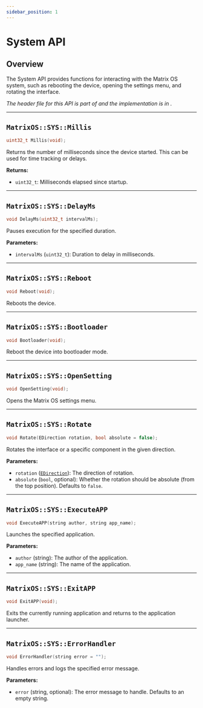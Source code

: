 ```yaml
---
sidebar_position: 1
---
```


# System API

## Overview

The System API provides functions for interacting with the Matrix OS system, such as rebooting the device, opening the settings menu, and rotating the interface.

*The header file for this API is part of <GithubLink path="os/MatrixOS.h"/> and the implementation is in <GithubLink path="os/system/System.cpp"/>.*

---

## `MatrixOS::SYS::Millis`
```cpp
uint32_t Millis(void);
```

Returns the number of milliseconds since the device started. This can be used for time tracking or delays.

**Returns:**
- `uint32_t`: Milliseconds elapsed since startup.

---

## `MatrixOS::SYS::DelayMs`
```cpp
void DelayMs(uint32_t intervalMs);
```

Pauses execution for the specified duration.

**Parameters:**
- `intervalMs` (`uint32_t`): Duration to delay in milliseconds.

---

## `MatrixOS::SYS::Reboot`
```cpp
void Reboot(void);
```

Reboots the device.

---

## `MatrixOS::SYS::Bootloader`
```cpp
void Bootloader(void);
```

Reboot the device into bootloader mode.

---

## `MatrixOS::SYS::OpenSetting`
```cpp
void OpenSetting(void);
```

Opens the Matrix OS settings menu.

---

## `MatrixOS::SYS::Rotate`
```cpp
void Rotate(EDirection rotation, bool absolute = false);
```

Rotates the interface or a specific component in the given direction.

**Parameters:**
- `rotation` ([`EDirection`](./Types/EDirection/)): The direction of rotation.
- `absolute` (`bool`, optional): Whether the rotation should be absolute (from the top position). Defaults to `false`.

---

## `MatrixOS::SYS::ExecuteAPP`
```cpp
void ExecuteAPP(string author, string app_name);
```

Launches the specified application.

**Parameters:**
- `author` (string): The author of the application.
- `app_name` (string): The name of the application.

---

## `MatrixOS::SYS::ExitAPP`
```cpp
void ExitAPP(void);
```

Exits the currently running application and returns to the application launcher.

---

## `MatrixOS::SYS::ErrorHandler`
```cpp
void ErrorHandler(string error = "");
```

Handles errors and logs the specified error message.

**Parameters:**
- `error` (string, optional): The error message to handle. Defaults to an empty string.
```